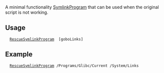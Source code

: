 A minimal functionality [[SymlinkProgram]] that can be used when the original script is not working.

==Usage==
   [[RescueSymlinkProgram]] <program_path> [goboLinks]

==Example==
   [[RescueSymlinkProgram]] /Programs/Glibc/Current /System/Links

{{Scripts}}